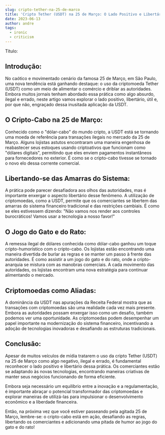 ```yaml
---
slug: cripto-tether-na-25-de-marco
title: 'Cripto Tether (USDT) na 25 de Março: O Lado Positivo e Libertário do Cripto-Cabo'
date: 2023-06-13
author: andre
tags:
  - ironic
  - criticism
---
```


Título: 

## Introdução:
No caótico e movimentado cenário da famosa 25 de Março, em São Paulo, uma nova tendência está ganhando destaque: o uso da criptomoeda Tether (USDT) como um meio de alimentar o comércio e driblar as autoridades. Embora muitos jornais tenham abordado essa prática como algo absurdo, ilegal e errado, neste artigo vamos explorar o lado positivo, libertário, útil e, por que não, engraçado dessa inusitada aplicação da USDT.

## O Cripto-Cabo na 25 de Março:
Conhecido como o "dólar-cabo" do mundo cripto, a USDT está se tornando uma moeda de referência para transações ilegais no mercado da 25 de Março. Alguns lojistas astutos encontraram uma maneira engenhosa de reabastecer seus estoques usando criptoativos que funcionam como "dólares digitais", permitindo que eles enviem pagamentos instantâneos para fornecedores no exterior. É como se o cripto-cabo tivesse se tornado o novo elo dessa corrente comercial.

## Libertando-se das Amarras do Sistema:
A prática pode parecer desafiadora aos olhos das autoridades, mas é importante enxergar o aspecto libertário desse fenômeno. A utilização de criptomoedas, como a USDT, permite que os comerciantes se libertem das amarras do sistema financeiro tradicional e das restrições cambiais. É como se eles estivessem dizendo: "Não vamos nos render aos controles burocráticos! Vamos usar a tecnologia a nosso favor!"

## O Jogo do Gato e do Rato:
A remessa ilegal de dólares conhecida como dólar-cabo ganhou um toque cripto-humorístico com o cripto-cabo. Os lojistas estão encontrando uma maneira divertida de burlar as regras e se manter um passo à frente das autoridades. É como assistir a um jogo do gato e do rato, onde a cripto-anarquia se mistura com as manobras comerciais. A cada movimento das autoridades, os lojistas encontram uma nova estratégia para continuar alimentando o mercado.

## Criptomoedas como Aliadas:
A dominância da USDT nas apurações da Receita Federal mostra que as transações com criptomoedas são uma realidade cada vez mais presente. Embora as autoridades possam enxergar isso como um desafio, também podemos ver uma oportunidade. As criptomoedas podem desempenhar um papel importante na modernização do sistema financeiro, incentivando a adoção de tecnologias inovadoras e desafiando as estruturas tradicionais.

## Conclusão:
Apesar de muitos veículos de mídia tratarem o uso da cripto Tether (USDT) na 25 de Março como algo negativo, ilegal e errado, é fundamental reconhecer o lado positivo e libertário dessa prática. Os comerciantes estão se adaptando às novas tecnologias, encontrando maneiras criativas de manter seus negócios funcionando de forma eficiente.

 Embora seja necessário um equilíbrio entre a inovação e a regulamentação, é importante abraçar o potencial transformador das criptomoedas e explorar maneiras de utilizá-las para impulsionar o desenvolvimento econômico e a liberdade financeira.

Então, na próxima vez que você estiver passeando pela agitada 25 de Março, lembre-se: o cripto-cabo está em ação, desafiando as regras, libertando os comerciantes e adicionando uma pitada de humor ao jogo do gato e do rato!
